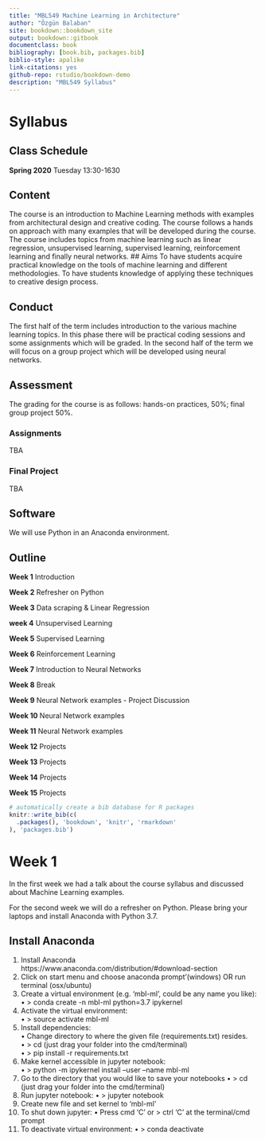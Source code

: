 ```yaml
--- 
title: "MBL549 Machine Learning in Architecture"
author: "Özgün Balaban"
site: bookdown::bookdown_site
output: bookdown::gitbook
documentclass: book
bibliography: [book.bib, packages.bib]
biblio-style: apalike
link-citations: yes
github-repo: rstudio/bookdown-demo
description: "MBL549 Syllabus"
---
```

# Syllabus {#intro}

## Class Schedule

**Spring 2020**
Tuesday 13:30-1630

## Content
The course is an introduction to Machine Learning methods with examples from architectural design and creative coding. The course follows a hands on approach with many examples that will be developed during the course. The course includes topics from machine learning such as linear regression, unsupervised learning, supervised learning, reinforcement learning and finally neural networks. 
## Aims
To have students acquire practical knowledge on the tools of machine learning and different methodologies. To have students knowledge of applying these techniques to creative design process. 

## Conduct
The first half of the term includes introduction to the various machine learning topics. In this phase there will be practical coding sessions and some assignments which will be graded. In the second half of the term we will focus on a group project which will be developed using neural networks. 

## Assessment

The grading for the course is as follows: hands-on practices, 50%; final group project 50%.

### Assignments
TBA

### Final Project
TBA

## Software
We will use Python in an Anaconda environment. 

## Outline

**Week 1** Introduction

**Week 2** Refresher on Python

**Week 3** Data scraping & Linear Regression

**week 4** Unsupervised Learning

**Week 5** Supervised Learning

**Week 6** Reinforcement Learning

**Week 7** Introduction to Neural Networks

**Week 8** Break

**Week 9** Neural Network examples - Project Discussion

**Week 10** Neural Network examples

**Week 11** Neural Network examples

**Week 12** Projects

**Week 13** Projects

**Week 14** Projects

**Week 15** Projects



```r
# automatically create a bib database for R packages
knitr::write_bib(c(
  .packages(), 'bookdown', 'knitr', 'rmarkdown'
), 'packages.bib')
```

<!--chapter:end:index.Rmd-->

# Week 1

In the first week we had a talk about the course syllabus and discussed about Machine Learning examples.

For the second week we will do a refresher on Python. Please bring your laptops and install Anaconda with Python 3.7.

## Install Anaconda

1. Install Anaconda   
  https://www.anaconda.com/distribution/#download-section
2. Click on start menu and choose anaconda prompt’(windows) OR run terminal (osx/ubuntu)
3. Create a virtual environment (e.g. ‘mbl-ml’, could be any name you like):  
• > conda create -n mbl-ml python=3.7 ipykernel
4. Activate the virtual environment:  
• > source activate mbl-ml
5. Install dependencies:  
• Change directory to where the given file (requirements.txt) resides.  
• > cd (just drag your folder into the cmd/terminal)  
• > pip install -r requirements.txt  
6. Make kernel accessible in jupyter notebook:  
• > python -m ipykernel install --user --name mbl-ml  
7. Go to the directory that you would like to save your notebooks
• > cd (just drag your folder into the cmd/terminal)
8. Run jupyter notebook:
• > jupyter notebook
9. Create new file and set kernel to ‘mbl-ml’
10. To shut down jupyter:
• Press cmd ‘C’ or > ctrl ‘C’ at the terminal/cmd prompt
11. To deactivate virtual environment:
• > conda deactivate

<!--chapter:end:01-intro.Rmd-->

